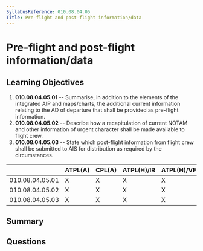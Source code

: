 ```yaml
---
SyllabusReference: 010.08.04.05
Title: Pre-flight and post-flight information/data
---
```


# Pre-flight and post-flight information/data

## Learning Objectives

1. **010.08.04.05.01** -- Summarise, in addition to the elements of the
   integrated AIP and maps/charts, the additional current information relating
   to the AD of departure that shall be provided as pre-flight information.
2. **010.08.04.05.02** -- Describe how a recapitulation of current NOTAM and
   other information of urgent character shall be made available to flight crew.
3. **010.08.04.05.03** -- State which post-flight information from flight crew
   shall be submitted to AIS for distribution as required by the circumstances.

|                 | ATPL(A) | CPL(A) | ATPL(H)/IR | ATPL(H)/VFR | CPL(H) | IR  | CBIR(A) |
| --------------- | ------- | ------ | ---------- | ----------- | ------ | --- | ------- |
| 010.08.04.05.01 | X       | X      | X          | X           | X      | X   |         |
| 010.08.04.05.02 | X       | X      | X          | X           | X      | X   | X       |
| 010.08.04.05.03 | X       | X      | X          | X           | X      | X   |         |

## Summary

## Questions
